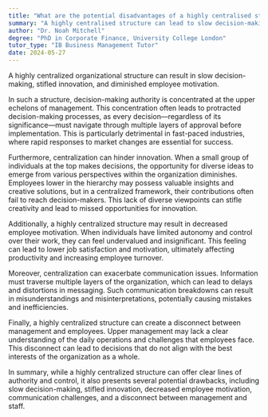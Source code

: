 ```yaml
---
title: "What are the potential disadvantages of a highly centralised structure?"
summary: "A highly centralised structure can lead to slow decision-making, lack of innovation, and reduced employee motivation."
author: "Dr. Noah Mitchell"
degree: "PhD in Corporate Finance, University College London"
tutor_type: "IB Business Management Tutor"
date: 2024-05-27
---
```


A highly centralized organizational structure can result in slow decision-making, stifled innovation, and diminished employee motivation. 

In such a structure, decision-making authority is concentrated at the upper echelons of management. This concentration often leads to protracted decision-making processes, as every decision—regardless of its significance—must navigate through multiple layers of approval before implementation. This is particularly detrimental in fast-paced industries, where rapid responses to market changes are essential for success.

Furthermore, centralization can hinder innovation. When a small group of individuals at the top makes decisions, the opportunity for diverse ideas to emerge from various perspectives within the organization diminishes. Employees lower in the hierarchy may possess valuable insights and creative solutions, but in a centralized framework, their contributions often fail to reach decision-makers. This lack of diverse viewpoints can stifle creativity and lead to missed opportunities for innovation.

Additionally, a highly centralized structure may result in decreased employee motivation. When individuals have limited autonomy and control over their work, they can feel undervalued and insignificant. This feeling can lead to lower job satisfaction and motivation, ultimately affecting productivity and increasing employee turnover.

Moreover, centralization can exacerbate communication issues. Information must traverse multiple layers of the organization, which can lead to delays and distortions in messaging. Such communication breakdowns can result in misunderstandings and misinterpretations, potentially causing mistakes and inefficiencies.

Finally, a highly centralized structure can create a disconnect between management and employees. Upper management may lack a clear understanding of the daily operations and challenges that employees face. This disconnect can lead to decisions that do not align with the best interests of the organization as a whole.

In summary, while a highly centralized structure can offer clear lines of authority and control, it also presents several potential drawbacks, including slow decision-making, stifled innovation, decreased employee motivation, communication challenges, and a disconnect between management and staff.
    